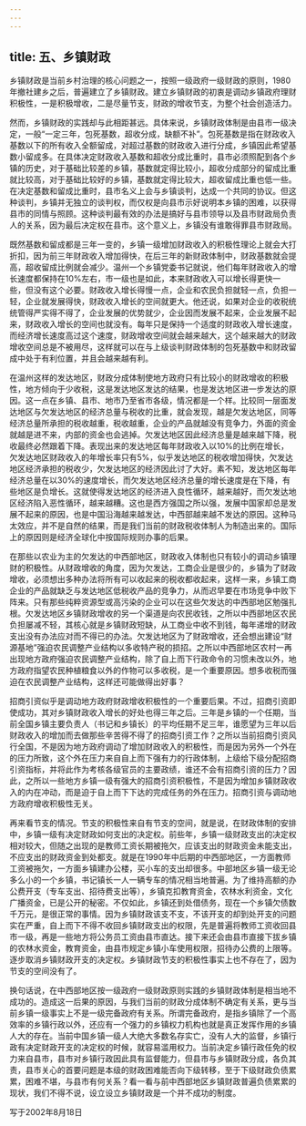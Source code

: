 ```yaml
---
---
---
```

title: 五、乡镇财政
---



乡镇财政是当前乡村治理的核心问题之一，按照一级政府一级财政的原则，1980年撤社建乡之后，普遍建立了乡镇财政。建立乡镇财政的初衷是调动乡镇政府理财积极性，一是积极增收，二是尽量节支，财政的增收节支，为整个社会创造活力。

然而，乡镇财政的实践却与此相距甚远。具体来说，乡镇财政体制是由县市一级决定，一般“一定三年，包死基数，超收分成，缺额不补”。包死基数是指在财政收入基数以下的所有收入全额留成，对超过基数的财政收入进行分成，乡镇因此希望基数小留成多。在具体决定财政收入基数和超收分成比重时，县市必须照配到各个乡镇的历史，对于基础比较差的乡镇，基数就定得比较小，超收分成部分的留成比重就比较高，对于基础比较好的乡镇，基数就定得比较大，超收留成比重也低一些。在决定基数和留成比重时，县市名义上会与乡镇谈判，达成一个共同的协议。但这种谈判，乡镇并无独立的谈判权，而仅权是向县市示好说明本乡镇的困难，以获得县市的同情与照顾。这种谈判最有效的办法是搞好与县市领导以及县市财政局负责人的关系，因为最后决定权在县市。这个意义上，乡镇没有谁敢得罪县市财政局。

既然基数和留成都是三年一变的，乡镇一级增加财政收入的积极性理论上就会大打折扣，因为前三年财政收入增加得快，在后三年的新财政体制中，财政基数就会提高，超收留成比例就会减少。温州一个乡镇党委书记就说，他们每年财政收入的增长速度都保持在10%左右，市一级也是如此，本来财政收入可以增长得更快一些，但没有这个必要。财政收入增长得慢一点，企业和农民负担就轻一点，负担一轻，企业就发展得快，财政收入增长的空间就更大。他还说，如果对企业的收税统统管得严实得不得了，企业发展的优势就少，企业因而发展不起来，企业发展不起来，财政收入增长的空间也就没有。每年只是保持一个适度的财政收入增长速度，而经济增长速度高过这个速度，财政增收空间就会越来越大，这个越来越大的财政增收空间总是不被用尽，这样就可以在与上级谈判财政体制的包死基数中和财政留成中处于有利位置，并且会越来越有利。

在温州这样的发达地区，财政分成体制使地方政府只有比较小的财政增收的积极性，地方倾向于少收税，这是发达地区发达的结果，也是发达地区进一步发达的原因。这一点在乡镇、县市、地市乃至省市各级，情况都是一个样。比较同一层面发达地区与欠发达地区的经济总量与税收的比重，就会发现，越是欠发达地区，同等经济总量所承担的税收越重，税收越重，企业的产品就越没有竞争力，外面的资金就越是进不来，内部的资金也会逃掉。欠发达地区因此经济总量是越来越下降，税收最终必然跟着下降。表现出来的发达地区每年财政收入以10%的比例在增长，欠发达地区财政收入的年增长率只有5%，似乎发达地区的税收增加得快，欠发达地区经济承担的税收少，欠发达地区的经济因此讨了大好。素不知，发达地区每年经济总量在以30%的速度增长，而欠发达地区经济总量的增长速度是在下降，有些地区是负增长。这就使得发达地区的经济进入良性循环，越来越好，而欠发达地区经济陷入恶性循环，越来越糟。这也是西方强国之所以强，发展中国家却总是发展不起来的原因，也是中国沿海越来越发达，中西部越来越不发达的原因。这种马太效应，并不是自然的结果，而是我们当前的财政税收体制人为制造出来的。国际上的原因则是经济全球化中按国际规则办事的后果。

在那些以农业为主的欠发达的中西部地区，财政收入体制也只有较小的调动乡镇理财的积极性。从财政增收的角度，因为欠发达，工商企业是很少的，乡镇为了财政增收，必须想出多种办法将所有可以收起来的税收都收起来，这样一来，乡镇工商企业的产品就缺乏与发达地区低税收产品的竞争力，从而迟早要在市场竞争中败下阵来。只有那些纯粹资源型或高污染的企业可以在这些欠发达的中西部地区勉强扎根。欠发达地区乡镇财政增收的另一个渠道是向农民收钱，之所以中西部地区农民负担屡减不轻，其核心就是乡镇财政短缺，从工商业中收不到钱，每年递增的财政支出没有办法应对而不得已的办法。欠发达地区为了财政增收，还会想出建设“财源基地”强迫农民调整产业结构以多收特产税的损招。之所以中西部地区农村一再出现地方政府强迫农民调整产业结构，除了自上而下行政命令的习惯未改以外，地方政府指望农民种植粮食以外的作物可以多收税，是一个重要原因。想多收税而强迫在农民调整产业结构，这样还可能做得出好事？

招商引资似乎是调动地方政府财政增收积极性的一个重要后果。不过，招商引资即使成功，其对乡镇财政收入增长的好处也得三年之后。三年是乡镇的一个任期，当前全国乡镇主要负责人（书记和乡镇长）的平均任期不足三年，谁愿望为三年以后财政收入的增加而去做那些辛苦得不得了的招商引资工作？之所以当前招商引资风行全国，不是因为地方政府调动了增加财政收入的积极性，而是因为另外一个外在的压力所致，这个外在压力来自自上而下强有力的行政体制，上级给下级分配招商引资指标，并将此作为考核各级官员的主要政绩，谁还不会有招商引资的压力？因此，之所以一些地方乡镇一级有强大的招商引资积极性，不是因为增加乡镇财政收入的内在冲动，而是迫于自上而下下达的完成任务的外在压力。招商引资与调动地方政府增收积极性无关。

再来看节支的情况。节支的积极性来自有节支的空间，就是说，在财政体制的安排中，乡镇一级有决定财政如何支出的决定权。前些年，乡镇一级财政支出的决定权相对较大，但随之出现的是教师工资长期被拖欠，应该支出的财政资金未能支出，不应支出的财政资金到处都支。就是在1990年中后期的中西部地区，一方面教师工资被拖欠，一方面乡镇建办公楼，买小车的支出却很多。中部地区乡镇一级无论多么小的一个乡镇，书记镇长一人一辆专车的情况相当地普遍。为了维持高额的办公费开支（专车支出、招待费支出等），乡镇克扣教育资金，农林水利资金，文化广播资金，已是公开的秘密。不仅如此，乡镇还到处借债务，现在一个乡镇欠债数千万元，是很正常的事情。因为乡镇财政该支不支，不该开支的却到处开支的问题实在严重，自上而下不得不收回乡镇财政支出的权限，先是普遍将教师工资收回县市一级，再是一些地方将公务员工资由县市直达。接下来还会由县市直接下拔乡镇的农林水资金，教育资金，由县市规定乡镇小车使用权限，招待办公费的上限等。逐步取消乡镇财政开支的决定权。乡镇财政节支的积极性事实上也不存在了，因为节支的空间没有了。

换句话说，在中西部地区按一级政府一级财政原则实践的乡镇财政体制是相当地不成功的。造成这一后果的原因，与我们当前的财政分成体制不确定有关系，更与当前乡镇一级事实上不是一级完备政府有关系。所谓完备政府，是指乡镇除了一个高效率的乡镇行政以外，还应有一个强力的乡镇权力机构也就是真正发挥作用的乡镇人大的存在。当前中国乡镇一级人大绝大多数名存实亡，没有人大的监督，乡镇行政有决定财政开支的决定权的时候，就容易滥用权力。当前决定乡镇行政任免的权力来自县市，县市对乡镇行政因此具有监督能力，但县市与乡镇财政分成，各负其责，县市关心的首要问题是本级的财政困难能否向下级转移，至于下级财政负债累累，困难不堪，与县市有何关系？看一看与前中西部地区乡镇财政普遍负债累累的现状，我们不得不说，设立设立乡镇财政是一个并不成功的制度。

写于2002年8月18日